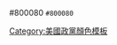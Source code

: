 <includeonly><nowiki>#800080</nowiki></includeonly><noinclude>
<tt style="background-color:#FF0099;color:white">#800080</tt>
[[Category:美國政黨顏色模板]]
</noinclude>